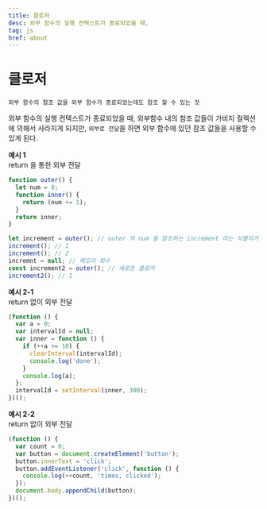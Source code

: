 ```yaml
---
title: 클로저
desc: 외부 함수의 실행 컨텍스트가 종료되었을 때,
tag: js
href: about
---
```


# 클로저

`외부 함수의 참조 값을 외부 함수가 종료되었는데도 참조 할 수 있는 것`

외부 함수의 실행 컨텍스트가 종료되었을 때, 외부함수 내의 참조 값들이 가비지 컬렉션에 의해서 사라지게 되지만, `외부로 전달`을 하면 외부 함수에 있던 참조 값들을 사용할 수 있게 된다.

**예시 1**  
return 을 통한 외부 전달

```js
function outer() {
  let num = 0;
  function inner() {
    return (num += 1);
  }
  return inner;
}

let increment = outer(); // outer 의 num 을 참조하는 increment 라는 식별자가 있기 때문에 클로져로 사용 가능해짐
increment(); // 1
increment(); // 2
incremnt = null; // 메모리 회수
const increment2 = outer(); // 새로운 클로저
increment2(); // 1
```

**예시 2-1**  
return 없이 외부 전달

```js
(function () {
  var a = 0;
  var intervalId = null;
  var inner = function () {
    if (++a >= 10) {
      clearInterval(intervalId);
      console.log('done');
    }
    console.log(a);
  };
  intervalId = setInterval(inner, 300);
})();
```

**예시 2-2**  
return 없이 외부 전달

```js
(function () {
  var count = 0;
  var button = document.createElement('button');
  button.innerText = 'click';
  button.addEventListener('click', function () {
    console.log(++count, 'times, clicked');
  });
  document.body.appendChild(button);
})();
```
